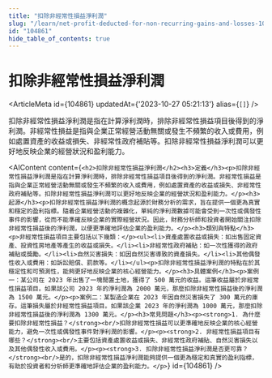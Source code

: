 ```yaml
---
title: "扣除非經常性損益淨利潤"
slug: "/learn/net-profit-deducted-for-non-recurring-gains-and-losses-104861"
id: "104861"
hide_table_of_contents: true
---
```



# 扣除非經常性損益淨利潤

<ArticleMeta id={104861} updatedAt={'2023-10-27 05:21:13'} alias={`[]`} />
<div className='border-solid border-b border-t-0 my-4 border-[var(--ifm-color-gray-300)]' />

扣除非經常性損益淨利潤是指在計算淨利潤時，排除非經常性損益項目後得到的淨利潤。非經常性損益是指與企業正常經營活動無關或發生不頻繁的收入或費用，例如處置資產的收益或損失、非經常性政府補貼等。扣除非經常性損益淨利潤可以更好地反映企業的經營狀況和盈利能力。

<AIContent content={`<h2>扣除非經常性損益淨利潤</h2><h3>定義</h3><p>扣除非經常性損益淨利潤是指在計算淨利潤時，排除非經常性損益項目後得到的淨利潤。非經常性損益是指與企業正常經營活動無關或發生不頻繁的收入或費用，例如處置資產的收益或損失、非經常性政府補貼等。扣除非經常性損益淨利潤可以更好地反映企業的經營狀況和盈利能力。</p><h3>起源</h3><p>扣除非經常性損益淨利潤的概念起源於財務分析的需求，旨在提供一個更為真實和穩定的盈利指標。隨着企業經營活動的複雜化，單純的淨利潤數據可能會受到一次性或偶發性事件的影響，從而不能準確反映企業的實際經營狀況。因此，財務分析師和投資者開始關注扣除非經常性損益後的淨利潤，以便更準確地評估企業的盈利能力。</p><h3>類別與特點</h3><p>非經常性損益項目主要包括以下幾類：</p><ul><li>資產處置收益或損失：如出售固定資產、投資性房地產等產生的收益或損失。</li><li>非經常性政府補貼：如一次性獲得的政府補貼或獎勵。</li><li>自然災害損失：如因自然災害導致的資產損失。</li><li>其他偶發性收入或費用：如訴訟賠償、罰款等。</li></ul><p>扣除非經常性損益淨利潤的特點在於其穩定性和可預測性，能夠更好地反映企業的核心經營能力。</p><h3>具體案例</h3><p>案例一：某公司在 2023 年出售了一塊閒置土地，獲得了 500 萬元的收益。這筆收益屬於非經常性損益項目。如果該公司 2023 年的淨利潤為 2000 萬元，那麼扣除非經常性損益後的淨利潤為 1500 萬元。</p><p>案例二：某製造企業在 2023 年因自然災害損失了 300 萬元的庫存。這筆損失屬於非經常性損益項目。如果該企業 2023 年的淨利潤為 1000 萬元，那麼扣除非經常性損益後的淨利潤為 1300 萬元。</p><h3>常見問題</h3><p><strong>1. 為什麼要扣除非經常性損益？</strong><br/>扣除非經常性損益可以更準確地反映企業的核心經營能力，避免一次性或偶發性事件對淨利潤的影響。</p><p><strong>2. 非經常性損益項目有哪些？</strong><br/>主要包括資產處置收益或損失、非經常性政府補貼、自然災害損失以及其他偶發性收入或費用。</p><p><strong>3. 扣除非經常性損益淨利潤是否更可靠？</strong><br/>是的，扣除非經常性損益淨利潤能夠提供一個更為穩定和真實的盈利指標，有助於投資者和分析師更準確地評估企業的盈利能力。</p>`} id={104861} />
